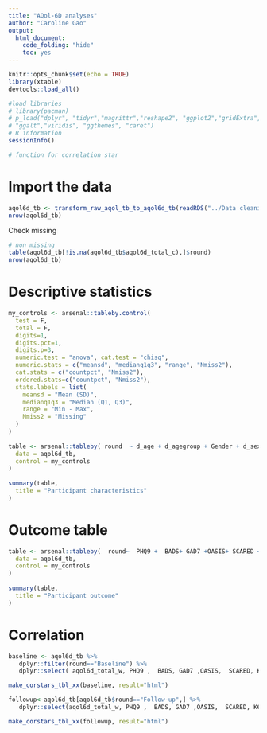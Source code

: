 ```yaml
---
title: "AQol-6D analyses"
author: "Caroline Gao"
output:
  html_document: 
    code_folding: "hide"
    toc: yes 
---
```


```r
knitr::opts_chunk$set(echo = TRUE)
library(xtable)
devtools::load_all()
```

```r
#load libraries 
# library(pacman)
# p_load("dplyr", "tidyr","magrittr","reshape2", "ggplot2","gridExtra", "data.table",  "kableExtra", "knitr",  "here","tidyselect","scales", "ggpubr","Hmisc","stringr","psych","corrplot","arsenal","lavaan","semTools","semPlot","sandwich",
# "ggalt","viridis", "ggthemes", "caret")
# R information 
sessionInfo()

# function for correlation star 


```


# Import the data 

```r
aqol6d_tb <- transform_raw_aqol_tb_to_aqol6d_tb(readRDS("../Data cleaning/Data/Combined_cleaned_V2.rds"))
nrow(aqol6d_tb)
```

Check missing

```r
# non missing 
table(aqol6d_tb[!is.na(aqol6d_tb$aqol6d_total_c),]$round)
nrow(aqol6d_tb)
```

# Descriptive statistics 


```r
my_controls <- arsenal::tableby.control(
  test = F,
  total = F,
  digits=1,
  digits.pct=1,
  digits.p=3,
  numeric.test = "anova", cat.test = "chisq",
  numeric.stats = c("meansd", "medianq1q3", "range", "Nmiss2"),
  cat.stats = c("countpct", "Nmiss2"),
  ordered.stats=c("countpct", "Nmiss2"),
  stats.labels = list(
    meansd = "Mean (SD)",
    medianq1q3 = "Median (Q1, Q3)",
    range = "Min - Max",
    Nmiss2 = "Missing"
  )
)
 
table <- arsenal::tableby( round  ~ d_age + d_agegroup + Gender + d_sexual_ori_s + Region + CALD +  d_studying_working  + c_p_diag_s + c_clinical_staging_s + SOFAS ,
  data = aqol6d_tb,
  control = my_controls
)
 
summary(table,
  title = "Participant characteristics"
)
```

# Outcome table
```r
 
table <- arsenal::tableby(  round~  PHQ9 +  BADS+ GAD7 +OASIS+ SCARED + K6  + aqol6d_total_c  + aqol6d_total_w ,
  data = aqol6d_tb,
  control = my_controls
)
 
summary(table,
  title = "Participant outcome"
)
```

# Correlation 

```r
baseline <- aqol6d_tb %>% 
   dplyr::filter(round=="Baseline") %>% 
   dplyr::select( aqol6d_total_w, PHQ9 ,  BADS, GAD7 ,OASIS,  SCARED, K6,) 

make_corstars_tbl_xx(baseline, result="html")

followup<-aqol6d_tb[aqol6d_tb$round=="Follow-up",] %>% 
   dplyr::select(aqol6d_total_w, PHQ9 ,  BADS, GAD7 ,OASIS,  SCARED, K6 ) 

make_corstars_tbl_xx(followup, result="html")

``` 


